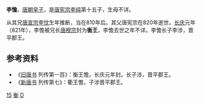'''李憺'''{{bd|810年代||9世纪||catIdx=L}}，[[唐朝|唐朝]][[皇子|皇子]]，是[[唐宪宗|唐宪宗李纯]]第十五子，生母不详。

从其兄[[唐宣宗|唐宣宗李忱]]生年推断，当在810年后。其父唐宪宗在820年逝世。[[长庆|长庆]]元年（821年），李憺被兄长[[唐穆宗|唐穆宗]]封为'''衡王'''，李憺去世之年不详。李憺长子李涉，晋平郡王。

== 参考资料 ==
*《[[旧唐书|旧唐书]] 列传第一百》：衡王憺，长庆元年封。长子涉，晋平郡王。
*《[[新唐书|新唐书]] 列传第七》：衢王憺，子涉晋平郡王。

[[Category:唐宪宗皇子|15]]
[[Category:唐朝宗室国王|衡]]
[[Category:李姓|D]]